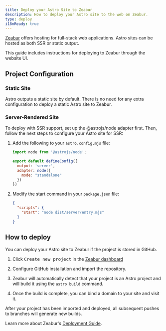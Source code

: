 ```yaml
---
title: Deploy your Astro Site to Zeabur
description: How to deploy your Astro site to the web on Zeabur.
type: deploy
i18nReady: true
---
```

[Zeabur](https://zeabur.com) offers hosting for full-stack web applications. Astro sites can be hosted as both SSR or static output.

This guide includes instructions for deploying to Zeabur through the website UI.

## Project Configuration

### Static Site

Astro outputs a static site by default. There is no need for any extra configuration to deploy a static Astro site to Zeabur. 

### Server-Rendered Site

To deploy with SSR support, set up the @astrojs/node adapter first. Then, follow the next steps to configure your Astro site for SSR:

1. Add the following to your `astro.config.mjs` file:

    ```js title="astro.config.mjs"
    import node from '@astrojs/node';
    
    export default defineConfig({
      output: 'server',
      adapter: node({
        mode: "standalone"
      })
    })
    ```

2. Modify the start command in your `package.json` file:

    ```json title="package.json"
    {
      "scripts": {
        "start": "node dist/server/entry.mjs"
      }
    }
    ```

## How to deploy

You can deploy your Astro site to Zeabur if the project is stored in GitHub.

1. Click <kbd>Create new project</kbd> in the [Zeabur dashboard](https://dash.zeabur.com)

2. Configure GitHub installation and import the repository.

3. Zeabur will automatically detect that your project is an Astro project and will build it using the `astro build` command.

4. Once the build is complete, you can bind a domain to your site and visit it.

After your project has been imported and deployed, all subsequent pushes to branches will generate new builds.

Learn more about Zeabur's [Deployment Guide](https://zeabur.com/docs/get-started/).
